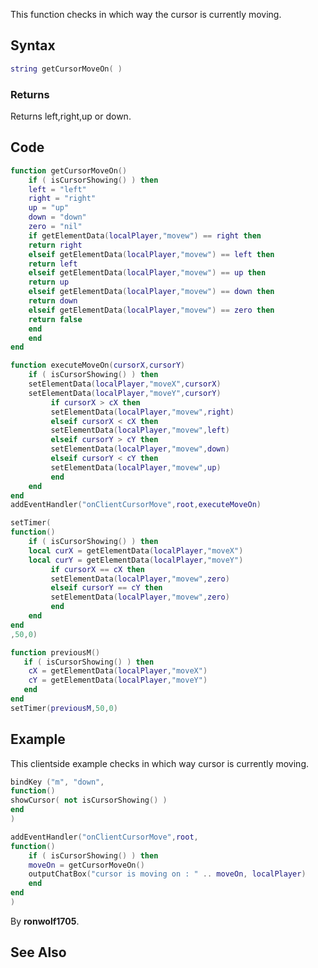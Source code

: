 {{Useful Function}}
This function checks in which way the cursor is currently moving.
==Syntax==
<syntaxhighlight lang="lua">string getCursorMoveOn( )</syntaxhighlight>

===Returns===
Returns left,right,up or down.

==Code==
<section name="Function source" class="both" show="true">
<syntaxhighlight lang="lua">
function getCursorMoveOn()
    if ( isCursorShowing() ) then
	left = "left"
	right = "right"
	up = "up"
	down = "down"
    zero = "nil"
	if getElementData(localPlayer,"movew") == right then
	return right
	elseif getElementData(localPlayer,"movew") == left then
	return left
	elseif getElementData(localPlayer,"movew") == up then
	return up
	elseif getElementData(localPlayer,"movew") == down then
	return down
	elseif getElementData(localPlayer,"movew") == zero then
	return false
	end
	end
end

function executeMoveOn(cursorX,cursorY)
    if ( isCursorShowing() ) then
	setElementData(localPlayer,"moveX",cursorX)
	setElementData(localPlayer,"moveY",cursorY)
	     if cursorX > cX then
         setElementData(localPlayer,"movew",right)
	     elseif cursorX < cX then
	     setElementData(localPlayer,"movew",left)
	     elseif cursorY > cY then
	     setElementData(localPlayer,"movew",down)
	     elseif cursorY < cY then
	     setElementData(localPlayer,"movew",up)
	     end
    end
end
addEventHandler("onClientCursorMove",root,executeMoveOn)

setTimer(
function()
    if ( isCursorShowing() ) then
	local curX = getElementData(localPlayer,"moveX")
	local curY = getElementData(localPlayer,"moveY")
		 if cursorX == cX then
		 setElementData(localPlayer,"movew",zero)
		 elseif cursorY == cY then
		 setElementData(localPlayer,"movew",zero)
		 end
	end
end
,50,0)

function previousM()
   if ( isCursorShowing() ) then
    cX = getElementData(localPlayer,"moveX")
	cY = getElementData(localPlayer,"moveY")
   end
end
setTimer(previousM,50,0)
</syntaxhighlight>
</section>

==Example==
<section name="Client-side example" class="client" show="true">
This clientside example checks in which way cursor is currently moving.
<syntaxhighlight lang="lua">
bindKey ("m", "down",
function()
showCursor( not isCursorShowing() )
end
)

addEventHandler("onClientCursorMove",root,
function()
    if ( isCursorShowing() ) then
	moveOn = getCursorMoveOn()
	outputChatBox("cursor is moving on : " .. moveOn, localPlayer)
	end
end
)
</syntaxhighlight>
</section>


By '''ronwolf1705'''.

==See Also==
{{Useful_Functions}}